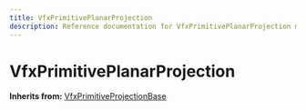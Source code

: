 ```yaml
---
title: VfxPrimitivePlanarProjection
description: Reference documentation for VfxPrimitivePlanarProjection meta class
---
```



# VfxPrimitivePlanarProjection

**Inherits from:** [VfxPrimitiveProjectionBase](/classes/vfxprimitiveprojectionbase)

<ClassDetails file="/db/classes/VfxPrimitivePlanarProjection.f4490fdcc361.json" />
